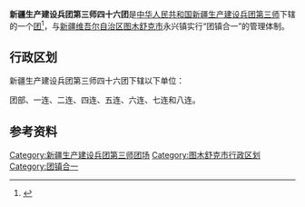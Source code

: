 {{中国乡级行政区
|行政区全称           = 新疆生产建设兵团第三师四十六团<br>图木舒克市永兴镇
|上级行政区           = [[新疆生产建设兵团第三师|新疆生产建设兵团第三师]]<br>[[新疆维吾尔自治区|新疆维吾尔自治区]][[图木舒克市|图木舒克市]]
|行政区类别           = [[團_(軍隊)|团]]
}}

'''新疆生产建设兵团第三师四十六团'''是[[中华人民共和国|中华人民共和国]][[新疆生产建设兵团|新疆生产建设兵团]][[新疆生产建设兵团第三师|第三师]]下辖的一个[[團_(軍隊)|团]]<ref>{{Cite journal|title=新疆生产建设兵团分布图|author=新疆生产建设兵团年鉴编辑委员会|journal=兵团年鉴|publisher=新疆生产建设兵团年鉴社|doi=10.42437/y.cnki.yxjsc.2021.000007|year=2020|location=乌鲁木齐|page=7-8|issn=1671-3338}}</ref>，与[[新疆维吾尔自治区|新疆维吾尔自治区]][[图木舒克市|图木舒克市]]永兴镇实行“团镇合一”的管理体制。

== 行政区划 ==
新疆生产建设兵团第三师四十六团下辖以下单位：

团部、一连、二连、四连、五连、六连、七连和八连。

== 参考资料 ==
{{reflist}}

{{新疆行政区划小作品}}
{{新疆维吾尔自治区图木舒克市行政区划}}
{{新疆生产建设兵团第三师}}
{{DEFAULTSORT:46}}
[[Category:新疆生产建设兵团第三师团场|Category:新疆生产建设兵团第三师团场]]
[[Category:图木舒克市行政区划|Category:图木舒克市行政区划]]
[[Category:团镇合一|Category:团镇合一]]